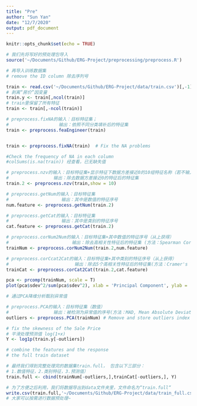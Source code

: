 ```yaml
---
title: "Pre"
author: "Sun Yan"
date: "12/7/2020"
output: pdf_document
---
```


```r
knitr::opts_chunk$set(echo = TRUE)
```

```r
# 我们先将写好的预处理包导入
source('~/Documents/Github/ERG-Project/preprocessing/preprocess.R')
```

```r
# 再导入训练数据集
# remove the ID column 除去序列号

train <- read.csv('~/Documents/Github/ERG-Project/data/train.csv')[,-1] 
# 剥离“房价”因变量
train.y <- train[,ncol(train)]
# train里保留了所有特征
train <- train[,-ncol(train)]
```

```r
# preprocess.fixNA的输入：目标特征集；
#                   输出：依照不同分类填补后的特征集
train <- preprocess.feaEngineer(train)


train <- preprocess.fixNA(train)  # Fix the NA problems 

#Check the frequency of NA in each column
#colSums(is.na(train)) 经查看，已无缺失值
```

```r
# preprocess.nzv的输入：目标特征集+显示特征下数据方差接近0的10组特征名称（若不输入，显示全部）
#                 输出：除去数据方差接近0的特征后的特征集
train.2 <- preprocess.nzv(train,show = 10)

# preprocess.getNum的输入：目标特征集
#                    输出：其中是数值的特征序号
num.feature <- preprocess.getNum(train.2)

# preprocess.getCat的输入：目标特征集
#                    输出：其中是类别的特征序号
cat.feature <- preprocess.getCat(train.2)

# preprocess.corNum2Num的输入：目标特征集+其中数值的特征序号（从上获得）
#                        输出：除去高相关性特征后的特征集 (方法：Spearman Correlation)
trainNum <- preprocess.corNum2Num(train.2,num.feature)

# preprocess.corCcat2Cat的输入：目标特征集+其中类别的特征序号（从上获得）
#                         输出：除去5个高相关性特征后的特征集(方法：Cramer's V)
trainCat <- preprocess.corCat2Cat(train.2,cat.feature)
```
```r
pca <- prcomp(trainNum, scale = T)
plot(pca$sdev^2/sum(pca$sdev^2), xlab = 'Principal Component', ylab = 'Proportion of Vairance Explained', type ='h', col = 'darkblue')
```

```r
# 通过PCA降维分析甄别异常值

# preprocess.PCA的输入：目标特征集（数值）
#                 输出：被检测为异常值的序号(方法：MAD, Mean Absolute Deviation)
outliers <- preprocess.PCA(trainNum) # Remove and store outliers index
```


```r
# fix the skewness of the Sale Price
# 平滑处理预测值 log(1+x)
Y <- log1p(train.y[-outliers])
```

```r
# combine the features and the response
# the full train dataset

# 最终我们得到完整处理完的数据集train.full， 包含以下三部分：
# 1.数值特征，2.类别特征，3.预测值）
train.full <- cbind(trainNum[-outliers,],trainCat[-outliers,], Y)
```

```r
# 为了方便之后利用，我们将数据导出到data文件夹里，文件命名为“train.full“
write.csv(train.full,'~/Documents/Github/ERG-Project/data/train_full.csv')
# 大家可以按需进行数据预处理~
```



 



